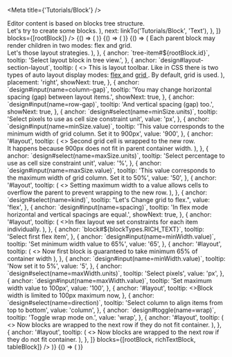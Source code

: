 
<Meta title={'Tutorials/Block'} />

<Canvas>
  <Story name="Introduction">
    <Tutorial
      scenario={[
        {
          anchor: '#introduction',
          tooltip: (
            <>
              Editor content is based on blocks tree structure.
              <br />
              Let's try to create some blocks.
            </>
          ),
          next: linkTo('Tutorials/Block', 'Text'),
        },
      ]}
      blocks={[rootBlock]}
    />
  </Story>
  <Story name="Text">
    {() => (
      <Tutorial
        scenario={[
          {
            anchor: `tree-item#${rootBlock.id}`,
            tooltip: 'Select your empty document root in tree view',
          },
          {
            anchor: `action-button#${CREATE_BLOCK}(type=${blockTypes.RICH_TEXT}&kind=null)`,
            tooltip: 'Click on text toolbar button',
          },
          {
            anchor: `block#${blockTypes.RICH_TEXT}`,
            tooltip:
              'This is a new block of text. Its content is editable. Select some text.',
          },
          {
            anchor: `design#rich-text-section`,
            tooltip:
              'Try to type a text and format it using following toolbar.',
            showNext: true,
            next: linkTo('Tutorials/Block', 'Table'),
          },
        ]}
        blocks={[rootBlock]}
      />
    )}
  </Story>
  <Story name="Table">
    {() => (
      <Tutorial
        scenario={[
          {
            anchor: `tree-item#${rootBlock.id}`,
            tooltip: 'Select your document root in tree view',
          },
          {
            anchor: `action-button#${CREATE_BLOCK}(type=${blockTypes.TABLE}&kind=null)`,
            tooltip: 'Click on table toolbar button',
          },
          {
            anchor: `block#${blockTypes.TABLE}`,
            tooltip:
              'This is a new table with editable structure and cells content. Select any cell',
          },
          {
            anchor: `design#action-button(value=add-column-before)`,
            tooltip: 'Click to add new column before current.',
          },
          {
            anchor: `block#${blockTypes.TABLE}`,
            tooltip: 'Column added',
            duration: 2 * 1000,
          },
          {
            anchor: `design#action-button(value=add-row-after)`,
            tooltip: 'Click to add new row after current.',
          },
          {
            anchor: `block#${blockTypes.TABLE}`,
            tooltip: 'Row added',
            duration: 2 * 1000,
          },
          {
            anchor: `design#action-button(value=remove-row)`,
            tooltip: 'Click to remove current row.',
          },
          {
            anchor: `block#${blockTypes.TABLE}`,
            tooltip: 'Row removed',
            duration: 2 * 1000,
          },
          {
            anchor: `design#action-button(value=remove-column)`,
            tooltip: 'Click to remove current column.',
          },
          {
            anchor: `block#${blockTypes.TABLE}`,
            tooltip: 'Column removed',
            duration: 2 * 1000,
          },
          {
            anchor: `design#table-design-section-text`,
            tooltip: 'You may format cell using rich text toolbar.',
            next: linkTo('Tutorials/Block', 'Bar chart'),
          },
        ]}
        blocks={[rootBlock, richTextBlock]}
      />
    )}
  </Story>
  <Story name="Layout">
    {() => (
      <Tutorial
        scenario={[
          {
            anchor: '#layout',
            tooltip: (
              <>
                Each parent block may render children in two modes: flex and
                grid.
                <br />
                Let's those layout strategies.
              </>
            ),
          },
          {
            anchor: `tree-item#${rootBlock.id}`,
            tooltip: 'Select layout block in tree view.',
          },
          {
            anchor: `design#layout-section-layout`,
            tooltip: (
              <>
                This is layout toolbar. Like in CSS there is two types of auto
                layout display modes:
                <a
                  target={'_blank'}
                  href={
                    'https://developer.mozilla.org/en-US/docs/Web/CSS/CSS_Flexible_Box_Layout'
                  }
                >
                  flex
                </a> and <a
                  target={'_blank'}
                  href={
                    'https://developer.mozilla.org/en-US/docs/Web/CSS/CSS_Grid_Layout/Basic_Concepts_of_Grid_Layout'
                  }
                >
                  grid
                </a>. By default, grid is used.
              </>
            ),
            placement: 'right',
            showNext: true,
          },
          {
            anchor: `design#input(name=column-gap)`,
            tooltip:
              'You may change horizontal spacing (gap) between layout items.',
            showNext: true,
          },
          {
            anchor: `design#input(name=row-gap)`,
            tooltip: 'And vertical spacing (gap) too.',
            showNext: true,
          },
          {
            anchor: `design#select(name=minSize.units)`,
            tooltip: 'Select pixels to use as cell size constraint unit',
            value: 'px',
          },
          {
            anchor: `design#input(name=minSize.value)`,
            tooltip:
              'This value corresponds to the minimum width of grid column. Set it to 900px',
            value: '900',
          },
          {
            anchor: '#layout',
            tooltip: (
              <>
                Second grid cell is wrapped to the new row. <br />
                It happens because 900px does not fit in parent container width.
              </>
            ),
          },
          {
            anchor: `design#select(name=maxSize.units)`,
            tooltip: 'Select percentage to use as cell size constraint unit',
            value: '%',
          },
          {
            anchor: `design#input(name=maxSize.value)`,
            tooltip:
              'This value corresponds to the maximum width of grid column. Set it to 50%',
            value: '50',
          },
          {
            anchor: '#layout',
            tooltip: (
              <>
                Setting maximum width to a value allows cells to overflow the
                parent to prevent wrapping to the new row.
              </>
            ),
          },
          {
            anchor: `design#select(name=kind)`,
            tooltip: "Let's Change grid to flex.",
            value: 'flex',
          },
          {
            anchor: `design#input(name=spacing)`,
            tooltip: 'In flex mode horizontal and vertical spacings are equal.',
            showNext: true,
          },
          {
            anchor: '#layout',
            tooltip: (
              <>In flex layout we set constraints for each item individually.</>
            ),
          },
          {
            anchor: `block#${blockTypes.RICH_TEXT}`,
            tooltip: 'Select first flex item',
          },
          {
            anchor: `design#input(name=minWidth.value)`,
            tooltip: 'Set minimum width value to 65%',
            value: '65',
          },
          {
            anchor: '#layout',
            tooltip: (
              <>
                Now first block is guaranteed to take minimum 65% of container
                width
              </>
            ),
          },
          {
            anchor: `design#input(name=minWidth.value)`,
            tooltip: 'Now set it to 5%',
            value: '5',
          },
          {
            anchor: `design#select(name=maxWidth.units)`,
            tooltip: 'Select pixels',
            value: 'px',
          },
          {
            anchor: `design#input(name=maxWidth.value)`,
            tooltip: 'Set maximum width value to 100px',
            value: '100',
          },
          {
            anchor: '#layout',
            tooltip: <>Block width is limited to 100px maximum now</>,
          },
          {
            anchor: `design#select(name=direction)`,
            tooltip: 'Select column to align items from top to bottom',
            value: 'column',
          },
          {
            anchor: `design#toggle(name=wrap)`,
            tooltip: 'Toggle wrap mode on.',
            value: 'wrap',
          },
          {
            anchor: '#layout',
            tooltip: (
              <>
                Now blocks are wrapped to the next row if they do not fit
                container.
              </>
            ),
          },
          {
            anchor: '#layout',
            tooltip: (
              <>
                Now blocks are wrapped to the next row if they do not fit
                container.
              </>
            ),
          },
        ]}
        blocks={[rootBlock, richTextBlock, tableBlock]}
      />
    )}
  </Story>
  <Story name="Bar chart">
    {() => (
      <Tutorial
        scenario={[
          {
            anchor: `tree-item#${rootBlock.id}`,
            tooltip: 'Select your document root in tree view',
          },
          {
            anchor: `action-button#${CREATE_BLOCK}(type=${blockTypes.CHART}&kind=${chartTypes.BAR})`,
            tooltip: 'Click to add bar chart',
          },
          {
            anchor: `block#${blockTypes.CHART}`,
            tooltip:
              'This is a new bar chart. To add chart of other types use corresponding toolbar buttons',
            next: linkTo('Tutorials/Video'),
          },
        ]}
        blocks={[rootBlock, richTextBlock, tableBlock]}
      />
    )}
  </Story>
</Canvas>
